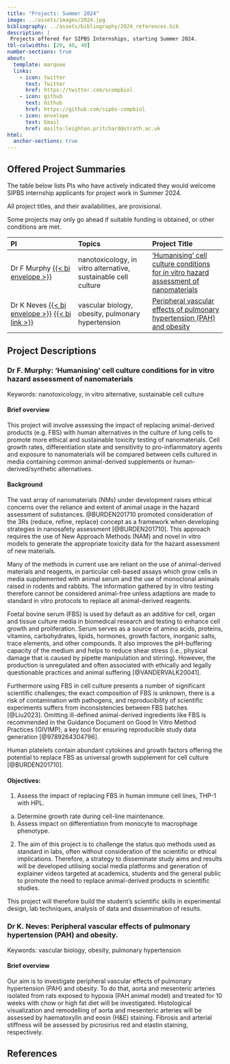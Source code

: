 ```yaml
---
title: "Projects: Summer 2024"
image: ../assets/images/2024.jpg
bibliography: ../assets/bibliography/2024_references.bib
description: |
 Projects offered for SIPBS Internships, starting Summer 2024.
tbl-colwidths: [20, 40, 40]
number-sections: true
about:
  template: marquee
  links:
    - icon: twitter
      text: Twitter
      href: https://twitter.com/scompbiol
    - icon: github
      text: Github
      href: https://github.com/sipbs-compbiol
    - icon: envelope
      text: Email
      href: mailto:leighton.pritchard@strath.ac.uk
html:
  anchor-sections: true
---
```


## Offered Project Summaries

The table below lists PIs who have actively indicated they would welcome SIPBS internship applicants for project work in Summer 2024.

::: callout-important
All project titles, and their availabilities, are provisional.
:::

::: callout-warning
Some projects may only go ahead if suitable funding is obtained, or other conditions are met.
:::

| PI                                                                                                                                   | Topics                                                         | Project Title                                                                                         |
|:----------------------|:------------------------|:------------------------|
| Dr F Murphy [{{< bi envelope >}}](f.murphy@strath.ac.uk)                                                                             | nanotoxicology, in vitro alternative, sustainable cell culture | ['Humanising' cell culture conditions for in vitro hazard assessment of nanomaterials](#sec-murphy-1) |
| Dr K Neves [{{< bi envelope >}}](karla.neves@strath.ac.uk) [{{< bi link >}}](https://pureportal.strath.ac.uk/en/persons/karla-neves) | vascular biology, obesity, pulmonary hypertension              | [Peripheral vascular effects of pulmonary hypertension (PAH) and obesity](#sec-neves-1)               |

## Project Descriptions

### Dr F. Murphy: 'Humanising' cell culture conditions for in vitro hazard assessment of nanomaterials {#sec-murphy-1}

Keywords: nanotoxicology, in vitro alternative, sustainable cell culture

#### Brief overview

This project will involve assessing the impact of replacing animal-derived products (e.g. FBS) with human alternatives in the culture of lung cells to promote more ethical and sustainable toxicity testing of nanomaterials. Cell growth rates, differentiation state and sensitivity to pro-inflammatory agents and exposure to nanomaterials will be compared between cells cultured in media containing common animal-derived supplements or human-derived/synthetic alternatives.

#### Background

The vast array of nanomaterials (NMs) under development raises ethical concerns over the reliance and extent of animal usage in the hazard assessment of substances. @BURDEN201710 promoted consideration of the 3Rs (reduce, refine, replace) concept as a framework when developing strategies in nanosafety assessment [@BURDEN201710]. This approach requires the use of New Approach Methods (NAM) and novel in vitro models to generate the appropriate toxicity data for the hazard assessment of new materials.

Many of the methods in current use are reliant on the use of animal-derived materials and reagents, in particular cell-based assays which grow cells in media supplemented with animal serum and the use of monoclonal animals raised in rodents and rabbits. The information gathered by in vitro testing therefore cannot be considered animal-free unless adaptions are made to standard in vitro protocols to replace all animal-derived reagents.

Foetal bovine serum (FBS) is used by default as an additive for cell, organ and tissue culture media in biomedical research and testing to enhance cell growth and proliferation. Serum serves as a source of amino acids, proteins, vitamins, carbohydrates, lipids, hormones, growth factors, inorganic salts, trace elements, and other compounds. It also improves the pH-buffering capacity of the medium and helps to reduce shear stress (i.e., physical damage that is caused by pipette manipulation and stirring). However, the production is unregulated and often associated with ethically and legally questionable practices and animal suffering [@VANDERVALK20041].

Furthermore using FBS in cell culture presents a number of significant scientific challenges; the exact composition of FBS is unknown, there is a risk of contamination with pathogens, and reproducibility of scientific experiments suffers from inconsistencies between FBS batches [@Liu2023]. Omitting ill-defined animal-derived ingredients like FBS is recommended in the Guidance Document on Good In Vitro Method Practices (GIVIMP), a key tool for ensuring reproducible study data generation [@9789264304796].

Human platelets contain abundant cytokines and growth factors offering the potential to replace FBS as universal growth supplement for cell culture [@BURDEN201710].

#### Objectives:

1.  Assess the impact of replacing FBS in human immune cell lines, THP-1 with HPL.

```{=html}
<!-- -->
```
a.  Determine growth rate during cell-line maintenance.
b.  Assess impact on differentiation from monocyte to macrophage phenotype.

```{=html}
<!-- -->
```
2.  The aim of this project is to challenge the status quo methods used as standard in labs, often without consideration of the scientific or ethical implications. Therefore, a strategy to disseminate study aims and results will be developed utilising social media platforms and generation of explainer videos targeted at academics, students and the general public to promote the need to replace animal-derived products in scientific studies.

This project will therefore build the student's scientific skills in experimental design, lab techniques, analysis of data and dissemination of results.

### Dr K. Neves: Peripheral vascular effects of pulmonary hypertension (PAH) and obesity. {#sec-neves-1}

Keywords: vascular biology, obesity, pulmonary hypertension

#### Brief overview

Our aim is to investigate peripheral vascular effects of pulmonary hypertension (PAH) and obesity. To do that, aorta and mesenteric arteries isolated from rats exposed to hypoxia (PAH animal model) and treated for 10 weeks with chow or high fat diet will be investigated. Histological visualization and remodelling of aorta and mesenteric arteries will be assessed by haematoxylin and eosin (H&E) staining. Fibrosis and arterial stiffness will be assessed by picrosirius red and elastin staining, respectively.

## References

::: {#refs}
:::
